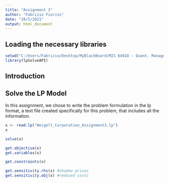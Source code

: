 ---
title: "Assignment 3"
author: "Fabrizio Fiorini"
date: "10/5/2021"
output: html_document
---

## Loading the necessary libraries

```{r}
setwd("C:/Users/Fabrizio/Desktop/MyBlackBoard/MIS 64018 - Quant. Management Modeling/Module 5 - Post Optimality Analysis and Duality Theory/Assignment 3")
library(lpSolveAPI)
```

## Introduction



## Solve the LP Model

In this assignment, we chose to write the problem formulation in the lp format, a text file created specifically for this problem, that includes all the information. 

```{r}
x <- read.lp("Weigelt_Corporation_Assignment3.lp")
x
```


```{r}
solve(x)
```

```{r}
get.objective(x)
get.variables(x)
```

```{r}
get.constraints(x)
```

```{r}
get.sensitivity.rhs(x) #shadow prices
get.sensitivity.obj(x) #reduced costs
```


